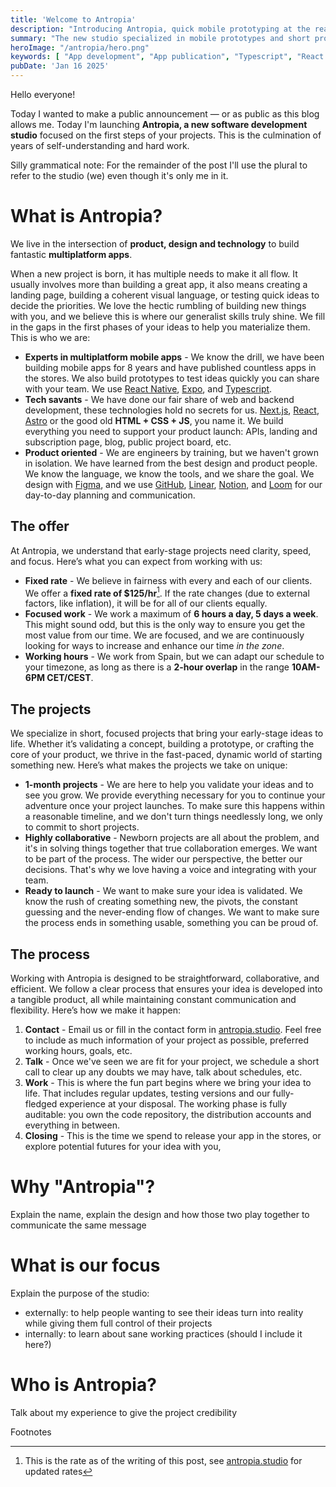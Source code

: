 ```yaml
---
title: 'Welcome to Antropia'
description: "Introducing Antropia, quick mobile prototyping at the reach of your fingertips"
summary: "The new studio specialized in mobile prototypes and short projects."
heroImage: "/antropia/hero.png"
keywords: [ "App development", "App publication", "Typescript", "React Native", "Prototyping", "App design", "Antropia" ]
pubDate: 'Jan 16 2025'
---
```


Hello everyone!

Today I wanted to make a public announcement — or as public as this blog allows me. Today I'm launching **Antropia, a new software development studio** focused on the first steps of your projects. This is the culmination of years of self-understanding and hard work.

Silly grammatical note: For the remainder of the post I'll use the plural to refer to the studio (we) even though it's only me in it.

# What is Antropia?

We live in the intersection of **product, design and technology** to build fantastic **multiplatform apps**.

When a new project is born, it has multiple needs to make it all flow. It usually involves more than building a great app, it also means creating a landing page, building a coherent visual language, or testing quick ideas to decide the priorities. We love the hectic rumbling of building new things with you, and we believe this is where our generalist skills truly shine. We fill in the gaps in the first phases of your ideas to help you materialize them. This is who we are:

- **Experts in multiplatform mobile apps** - We know the drill, we have been building mobile apps for 8 years and have published countless apps in the stores. We also build prototypes to test ideas quickly you can share with your team. We use [React Native](https://reactnative.dev/), [Expo](https://expo.dev/), and [Typescript](https://www.typescriptlang.org/).
- **Tech savants** - We have done our fair share of web and backend development, these technologies hold no secrets for us. [Next.js](https://nextjs.org/), [React](https://react.dev/), [Astro](https://astro.build/) or the good old **HTML + CSS + JS**, you name it. We build everything you need to support your product launch: APIs, landing and subscription page, blog, public project board, etc.
- **Product oriented** - We are engineers by training, but we haven't grown in isolation. We have learned from the best design and product people. We know the language, we know the tools, and we share the goal. We design with [Figma](https://www.figma.com/), and we use [GitHub](https://github.com/), [Linear](https://linear.app/), [Notion](https://www.notion.com/), and [Loom](https://www.loom.com/) for our day-to-day planning and communication.

## The offer

At Antropia, we understand that early-stage projects need clarity, speed, and focus. Here’s what you can expect from working with us:

- **Fixed rate** - We believe in fairness with every and each of our clients. We offer a **fixed rate of $125/hr**[^1]. If the rate changes (due to external factors, like inflation), it will be for all of our clients equally.
- **Focused work** - We work a maximum of **6 hours a day, 5 days a week**. This might sound odd, but this is the only way to ensure you get the most value from our time. We are focused, and we are continuously looking for ways to increase and enhance our time _in the zone_.
- **Working hours** - We work from Spain, but we can adapt our schedule to your timezone, as long as there is a **2-hour overlap** in the range **10AM-6PM CET/CEST**.

## The projects

We specialize in short, focused projects that bring your early-stage ideas to life. Whether it’s validating a concept, building a prototype, or crafting the core of your product, we thrive in the fast-paced, dynamic world of starting something new. Here’s what makes the projects we take on unique:

- **1-month projects** - We are here to help you validate your ideas and to see you grow. We provide everything necessary for you to continue your adventure once your project launches. To make sure this happens within a reasonable timeline, and we don't turn things needlessly long, we only to commit to short projects.
- **Highly collaborative** - Newborn projects are all about the problem, and it's in solving things together that true collaboration emerges. We want to be part of the process. The wider our perspective, the better our decisions. That's why we love having a voice and integrating with your team.
- **Ready to launch** - We want to make sure your idea is validated. We know the rush of creating something new, the pivots, the constant guessing and the never-ending flow of changes. We want to make sure the process ends in something usable, something you can be proud of.

## The process

Working with Antropia is designed to be straightforward, collaborative, and efficient. We follow a clear process that ensures your idea is developed into a tangible product, all while maintaining constant communication and flexibility. Here’s how we make it happen:

1. **Contact** - Email us or fill in the contact form in [antropia.studio](https://antropia.studio/contact). Feel free to include as much information of your project as possible, preferred working hours, goals, etc.
2. **Talk** - Once we've seen we are fit for your project, we schedule a short call to clear up any doubts we may have, talk about schedules, etc. 
3. **Work** - This is where the fun part begins where we bring your idea to life. That includes regular updates, testing versions and our fully-fledged experience at your disposal. The working phase is fully auditable: you own the code repository, the distribution accounts and everything in between.
4. **Closing** - This is the time we spend to release your app in the stores, or explore potential futures for your idea with you, 

# Why "Antropia"?

Explain the name, explain the design and how those two play together to communicate the same message

# What is our focus

Explain the purpose of the studio:
- externally: to help people wanting to see their ideas turn into reality while giving them full control of their projects
- internally: to learn about sane working practices (should I include it here?)

# Who is Antropia?

Talk about my experience to give the project credibility

<p class="footnotes-header">Footnotes</p>

[^1]: This is the rate as of the writing of this post, see [antropia.studio](http://antropia.strudio) for updated rates
